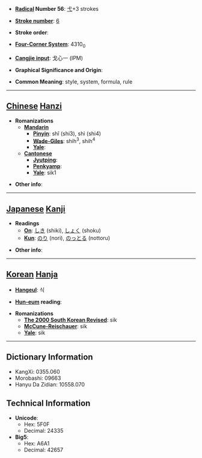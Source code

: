 * '''[[Wiktionary:Chinese radical index| Radical]] Number 56''': [[Wiktionary:Chinese radical index 弋|弋]]+3 strokes

* '''[[Wiktionary:Chinese total strokes index|Stroke number]]''': [[Wiktionary:Chinese total strokes index 6|6]]

* '''Stroke order''': 

* '''[[Wiktionary:Chinese four corner index|Four-Corner System]]''': 4310<sub>0</sub>

* '''[[Wiktionary:Chinese Cangjie index|Cangjie input]]''': 戈心一 (IPM)

* '''Graphical Significance and Origin''': 

* '''Common Meaning''': style, system, formula, rule

----

== [[Chinese]] [[Hanzi]] ==

* '''Romanizations'''
** '''[[Mandarin]]'''
*** '''[[Pinyin]]''': shǐ (shi3), shì (shi4)
*** '''[[Wade-Giles]]''': shih<sup>3</sup>, shih<sup>4</sup>
*** '''[[Yale]]''': 
** '''[[Cantonese]]'''
*** '''[[Jyutping]]''':
*** '''[[Penkyamp]]''': 
*** '''[[Yale]]''': sik1

* '''Other info''': 

----

== [[Japanese]] [[Kanji]] ==

* '''Readings'''
** '''[[On]]''': [[しき]] (shiki), [[しょく]] (shoku)
** '''[[Kun]]''': [[のり]] (nori), [[のっとる]] (nottoru)

* '''Other info''':  

----

== [[Korean]] [[Hanja]] ==

* '''[[Hangeul]]''': 식

* '''[[Hun-eum]] reading''': 

* '''Romanizations'''
** '''[[The 2000 South Korean Revised Romanization|The 2000 South Korean Revised]]''': sik
** '''[[McCune-Reischauer]]''': sik
** '''[[Yale]]''': sik

----

== Dictionary Information ==

* KangXi: 0355.060
* Morobashi: 09663
* Hanyu Da Zidian: 10558.070

== Technical Information ==

* '''Unicode''':
** Hex: 5F0F
** Decimal: 24335
* '''Big5''':
** Hex: A6A1
** Decimal: 42657